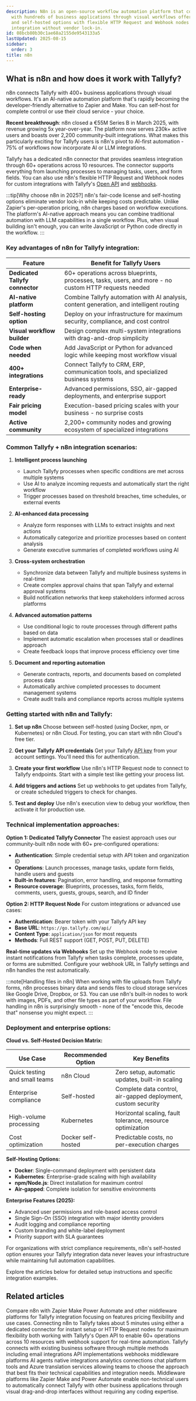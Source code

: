 ```yaml
---
description: N8n is an open-source workflow automation platform that connects Tallyfy
  with hundreds of business applications through visual workflows offering both cloud-hosted
  and self-hosted options with flexible HTTP Request and Webhook nodes for seamless
  integration without vendor lock-in.
id: 08bcb80b30c1ae68a2155de9543133a5
lastUpdated: 2025-08-15
sidebar:
  order: 3
title: n8n
---
```



## What is n8n and how does it work with Tallyfy?

n8n connects Tallyfy with 400+ business applications through visual workflows. It's an AI-native automation platform that's rapidly becoming the developer-friendly alternative to Zapier and Make. You can self-host for complete control or use their cloud service - your choice.

**Recent breakthrough**: n8n closed a €55M Series B in March 2025, with revenue growing 5x year-over-year. The platform now serves 230k+ active users and boasts over 2,200 community-built integrations. What makes this particularly exciting for Tallyfy users is n8n's pivot to AI-first automation - 75% of workflows now incorporate AI or LLM integrations.

Tallyfy has a dedicated n8n connector that provides seamless integration through 60+ operations across 10 resources. The connector supports everything from launching processes to managing tasks, users, and form fields. You can also use n8n's flexible HTTP Request and Webhook nodes for custom integrations with Tallyfy's [Open API](/products/pro/integrations/open-api/) and [webhooks](/products/pro/integrations/webhooks/).

:::tip[Why choose n8n in 2025?]
n8n's fair-code license and self-hosting options eliminate vendor lock-in while keeping costs predictable. Unlike Zapier's per-operation pricing, n8n charges based on workflow executions. The platform's AI-native approach means you can combine traditional automation with LLM capabilities in a single workflow. Plus, when visual building isn't enough, you can write JavaScript or Python code directly in the workflow.
:::

### Key advantages of n8n for Tallyfy integration:

| Feature | Benefit for Tallyfy Users |
|---------|---------------------------|
| **Dedicated Tallyfy connector** | 60+ operations across blueprints, processes, tasks, users, and more - no custom HTTP requests needed |
| **AI-native platform** | Combine Tallyfy automation with AI analysis, content generation, and intelligent routing |
| **Self-hosting option** | Deploy on your infrastructure for maximum security, compliance, and cost control |
| **Visual workflow builder** | Design complex multi-system integrations with drag-and-drop simplicity |
| **Code when needed** | Add JavaScript or Python for advanced logic while keeping most workflow visual |
| **400+ integrations** | Connect Tallyfy to CRM, ERP, communication tools, and specialized business systems |
| **Enterprise-ready** | Advanced permissions, SSO, air-gapped deployments, and enterprise support |
| **Fair pricing model** | Execution-based pricing scales with your business - no surprise costs |
| **Active community** | 2,200+ community nodes and growing ecosystem of specialized integrations |

### Common Tallyfy + n8n integration scenarios:

1. **Intelligent process launching**
   - Launch Tallyfy processes when specific conditions are met across multiple systems
   - Use AI to analyze incoming requests and automatically start the right workflow
   - Trigger processes based on threshold breaches, time schedules, or external events

2. **AI-enhanced data processing**
   - Analyze form responses with LLMs to extract insights and next actions
   - Automatically categorize and prioritize processes based on content analysis
   - Generate executive summaries of completed workflows using AI

3. **Cross-system orchestration**
   - Synchronize data between Tallyfy and multiple business systems in real-time
   - Create complex approval chains that span Tallyfy and external approval systems
   - Build notification networks that keep stakeholders informed across platforms

4. **Advanced automation patterns**
   - Use conditional logic to route processes through different paths based on data
   - Implement automatic escalation when processes stall or deadlines approach
   - Create feedback loops that improve process efficiency over time

5. **Document and reporting automation**
   - Generate contracts, reports, and documents based on completed process data
   - Automatically archive completed processes to document management systems
   - Create audit trails and compliance reports across multiple systems

### Getting started with n8n and Tallyfy:

<Steps>

1. **Set up n8n**
   Choose between self-hosted (using Docker, npm, or Kubernetes) or n8n Cloud. For testing, you can start with n8n Cloud's free tier.

2. **Get your Tallyfy API credentials**
   Get your Tallyfy [API key](/products/pro/integrations/open-api/) from your account settings. You'll need this for authentication.

3. **Create your first workflow**
   Use n8n's HTTP Request node to connect to Tallyfy endpoints. Start with a simple test like getting your process list.

4. **Add triggers and actions**
   Set up webhooks to get updates from Tallyfy, or create scheduled triggers to check for changes.

5. **Test and deploy**
   Use n8n's execution view to debug your workflow, then activate it for production use.

</Steps>

### Technical implementation approaches:

**Option 1: Dedicated Tallyfy Connector**
The easiest approach uses our community-built n8n node with 60+ pre-configured operations:

- **Authentication**: Simple credential setup with API token and organization ID
- **Operations**: Launch processes, manage tasks, update form fields, handle users and guests
- **Built-in features**: Pagination, error handling, and response formatting
- **Resource coverage**: Blueprints, processes, tasks, form fields, comments, users, guests, groups, search, and ID finder

**Option 2: HTTP Request Node**
For custom integrations or advanced use cases:

- **Authentication**: Bearer token with your Tallyfy API key
- **Base URL**: `https://go.tallyfy.com/api/`
- **Content Type**: `application/json` for most requests
- **Methods**: Full REST support (GET, POST, PUT, DELETE)

**Real-time updates via Webhooks**
Set up the Webhook node to receive instant notifications from Tallyfy when tasks complete, processes update, or forms are submitted. Configure your webhook URL in Tallyfy settings and n8n handles the rest automatically.

:::note[Handling files in n8n]
When working with file uploads from Tallyfy forms, n8n processes binary data and sends files to cloud storage services like Google Drive, Dropbox, or S3. You can use n8n's built-in nodes to work with images, PDFs, and other file types as part of your workflow. File handling in n8n is surprisingly smooth - none of the "encode this, decode that" nonsense you might expect.
:::

### Deployment and enterprise options:

**Cloud vs. Self-Hosted Decision Matrix:**

| Use Case | Recommended Option | Key Benefits |
|----------|-------------------|-------------|
| Quick testing and small teams | n8n Cloud | Zero setup, automatic updates, built-in scaling |
| Enterprise compliance | Self-hosted | Complete data control, air-gapped deployment, custom security |
| High-volume processing | Kubernetes | Horizontal scaling, fault tolerance, resource optimization |
| Cost optimization | Docker self-hosted | Predictable costs, no per-execution charges |

**Self-Hosting Options:**
- **Docker**: Single-command deployment with persistent data
- **Kubernetes**: Enterprise-grade scaling with high availability
- **npm/Node.js**: Direct installation for maximum control
- **Air-gapped**: Complete isolation for sensitive environments

**Enterprise Features (2025):**
- Advanced user permissions and role-based access control
- Single Sign-On (SSO) integration with major identity providers
- Audit logging and compliance reporting
- Custom branding and white-label deployment
- Priority support with SLA guarantees

For organizations with strict compliance requirements, n8n's self-hosted option ensures your Tallyfy integration data never leaves your infrastructure while maintaining full automation capabilities.

Explore the articles below for detailed setup instructions and specific integration examples.


<PageTree />


## Related articles
<CardGrid>
<LinkTitleCard header="<b>N8N > n8n vs other middleware platforms</b>" href="/products/pro/integrations/middleware/n8n/n8n-vs-other-middleware-platforms/" > Compare n8n with Zapier Make Power Automate and other middleware platforms for Tallyfy integration focusing on features pricing flexibility and use cases. </LinkTitleCard>
<LinkTitleCard header="<b>N8N > Connect n8n to Tallyfy</b>" href="/products/pro/integrations/middleware/n8n/connecting-n8n-to-tallyfy/" > Connecting n8n to Tallyfy takes about 5 minutes using either a dedicated connector for instant setup or HTTP Request nodes for maximum flexibility both working with Tallyfy's Open API to enable 60+ operations across 10 resources with webhook support for real-time automation. </LinkTitleCard>
<LinkTitleCard header="<b>Pro > Integrations</b>" href="/products/pro/integrations/" > Tallyfy connects with existing business software through multiple methods including email integrations API implementations webhooks middleware platforms AI agents native integrations analytics connections chat platform tools and Azure translation services allowing teams to choose the approach that best fits their technical capabilities and integration needs. </LinkTitleCard>
<LinkTitleCard header="<b>Integrations > Middleware</b>" href="/products/pro/integrations/middleware/" > Middleware platforms like Zapier Make and Power Automate enable non-technical users to automatically connect Tallyfy with other business applications through visual drag-and-drop interfaces without requiring any coding expertise. </LinkTitleCard>
</CardGrid>